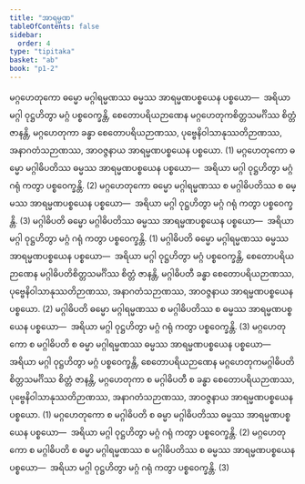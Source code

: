 ```yaml
---
title: "အာရမ္မဏ"
tableOfContents: false
sidebar:
  order: 4
type: "tipitaka"
basket: "ab"
book: "p1-2"
---
```



<DynamicBreadcrumb />

<Division number="28" book="p1-2" e="ch" v="37" p="392">

<Paragraph number="2500" book="p1-2">
မဂ္ဂဟေတုကော ဓမ္မော မဂ္ဂါရမ္မဏဿ ဓမ္မဿ အာရမ္မဏပစ္စယေန ပစ္စယော—  အရိယာ မဂ္ဂါ ဝုဋ္ဌဟိတွာ မဂ္ဂံ ပစ္စဝေက္ခန္တိ, စေတောပရိယဉာဏေန မဂ္ဂဟေတုကစိတ္တသမင်္ဂိဿ စိတ္တံ ဇာနန္တိ, မဂ္ဂဟေတုကာ ခန္ဓာ စေတောပရိယဉာဏဿ, ပုဗ္ဗေနိဝါသာနုဿတိဉာဏဿ, အနာဂတံသဉာဏဿ, အာဝဇ္ဇနာယ အာရမ္မဏပစ္စယေန ပစ္စယော. (1)
</Paragraph>

<Paragraph number="2501" book="p1-2">
မဂ္ဂဟေတုကော ဓမ္မော မဂ္ဂါဓိပတိဿ ဓမ္မဿ အာရမ္မဏပစ္စယေန ပစ္စယော—  အရိယာ မဂ္ဂါ ဝုဋ္ဌဟိတွာ မဂ္ဂံ ဂရုံ ကတွာ ပစ္စဝေက္ခန္တိ. (2)
</Paragraph>

<Paragraph number="2502" book="p1-2">
မဂ္ဂဟေတုကော ဓမ္မော မဂ္ဂါရမ္မဏဿ စ မဂ္ဂါဓိပတိဿ စ ဓမ္မဿ အာရမ္မဏပစ္စယေန ပစ္စယော—  အရိယာ မဂ္ဂါ ဝုဋ္ဌဟိတွာ မဂ္ဂံ ဂရုံ ကတွာ ပစ္စဝေက္ခန္တိ. (3)
</Paragraph>

</Division>
<Division number="29" book="p1-2" e="ch" v="37" p="393">

<Paragraph number="2503" book="p1-2">
မဂ္ဂါဓိပတိ ဓမ္မော မဂ္ဂါဓိပတိဿ ဓမ္မဿ အာရမ္မဏပစ္စယေန ပစ္စယော—  အရိယာ မဂ္ဂါ ဝုဋ္ဌဟိတွာ မဂ္ဂံ ဂရုံ ကတွာ ပစ္စဝေက္ခန္တိ. (1)
</Paragraph>

<Paragraph number="2504" book="p1-2">
မဂ္ဂါဓိပတိ ဓမ္မော မဂ္ဂါရမ္မဏဿ ဓမ္မဿ အာရမ္မဏပစ္စယေန ပစ္စယော—  အရိယာ မဂ္ဂါ ဝုဋ္ဌဟိတွာ မဂ္ဂံ ပစ္စဝေက္ခန္တိ, စေတောပရိယဉာဏေန မဂ္ဂါဓိပတိစိတ္တသမင်္ဂိဿ စိတ္တံ ဇာနန္တိ, မဂ္ဂါဓိပတီ ခန္ဓာ စေတောပရိယဉာဏဿ, ပုဗ္ဗေနိဝါသာနုဿတိဉာဏဿ, အနာဂတံသဉာဏဿ, အာဝဇ္ဇနာယ အာရမ္မဏပစ္စယေန ပစ္စယော. (2)
</Paragraph>

<Paragraph number="2505" book="p1-2">
မဂ္ဂါဓိပတိ ဓမ္မော မဂ္ဂါရမ္မဏဿ စ မဂ္ဂါဓိပတိဿ စ ဓမ္မဿ အာရမ္မဏပစ္စယေန ပစ္စယော—  အရိယာ မဂ္ဂါ ဝုဋ္ဌဟိတွာ မဂ္ဂံ ဂရုံ ကတွာ ပစ္စဝေက္ခန္တိ. (3)
</Paragraph>

</Division>
<Division number="30" book="p1-2" e="ch" v="37" p="393">

<Paragraph number="2506" book="p1-2">
မဂ္ဂဟေတုကော စ မဂ္ဂါဓိပတိ စ ဓမ္မာ မဂ္ဂါရမ္မဏဿ ဓမ္မဿ အာရမ္မဏပစ္စယေန ပစ္စယော—  အရိယာ မဂ္ဂါ ဝုဋ္ဌဟိတွာ မဂ္ဂံ ပစ္စဝေက္ခန္တိ, စေတောပရိယဉာဏေန မဂ္ဂဟေတုကမဂ္ဂါဓိပတိစိတ္တသမင်္ဂိဿ စိတ္တံ ဇာနန္တိ, မဂ္ဂဟေတုကာ စ မဂ္ဂါဓိပတီ စ ခန္ဓာ စေတောပရိယဉာဏဿ, ပုဗ္ဗေနိဝါသာနုဿတိဉာဏဿ, အနာဂတံသဉာဏဿ, အာဝဇ္ဇနာယ အာရမ္မဏပစ္စယေန ပစ္စယော. (1)
</Paragraph>

<Paragraph number="2507" book="p1-2">
မဂ္ဂဟေတုကော စ မဂ္ဂါဓိပတိ စ ဓမ္မာ မဂ္ဂါဓိပတိဿ ဓမ္မဿ အာရမ္မဏပစ္စယေန ပစ္စယော—  အရိယာ မဂ္ဂါ ဝုဋ္ဌဟိတွာ မဂ္ဂံ ဂရုံ ကတွာ ပစ္စဝေက္ခန္တိ. (2)
</Paragraph>

<Paragraph number="2508" book="p1-2">
မဂ္ဂဟေတုကော စ မဂ္ဂါဓိပတိ စ ဓမ္မာ မဂ္ဂါရမ္မဏဿ စ မဂ္ဂါဓိပတိဿ စ ဓမ္မဿ အာရမ္မဏပစ္စယေန ပစ္စယော—  အရိယာ မဂ္ဂါ ဝုဋ္ဌဟိတွာ မဂ္ဂံ ဂရုံ ကတွာ ပစ္စဝေက္ခန္တိ. (3)
</Paragraph>
</Division>